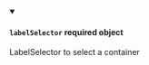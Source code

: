
<details className="config-field" data-expandable="false" open>
<summary>

#### `labelSelector` <span class="config-field-required" data-required="false">required</span> <span class="config-field-type">object</span> <span class="config-field-default"></span> <span class="config-field-enum"></span>

LabelSelector to select a container

</summary>



</details>
